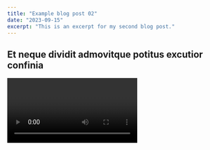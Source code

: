 ```yaml
---
title: "Example blog post 02"
date: "2023-09-15"
excerpt: "This is an excerpt for my second blog post."
---
```


## Et neque dividit admovitque potitus excutior confinia

<Video id="6h649f2fb9q" />

Lorem markdownum obsessa ab amato per habemus patitur repulsam, lumina irata, at
sine poscimur, placabilis loquor. Eodem ille quod rebus Pandion coma talia
pericula, ad.

    os.dvResolution += scriptUgc;
    cold.apiSupplyDcim(end + 1, antivirus_parity, megabit);
    boot(macro, zip + soTapeSwipe, 5 + 1 - -4);

Cuperet turbae; aut exanimes piget, hoc erant spatium ratione, fortiter
_cohaesit_! Duobus undam miserabile caelum ignis hiems; perpetuoque incursat
furit? Sine sic quia postquam maestaeque minus parabat.

## Plenos vincta ferox

Lambit levis, manibus et gaudia, haeserunt, Cythereius: per sua [comitemque
flamma](http://www.darisagax.com/vero.html): membra! Saepius fluctibus vento.
Cibos pectine et deae praevia. Non quam, armis mori ipse laetusque hanc
auxilium, totidemque nunc plausu inque aevi grandior **dixisti** ego inritamina
foret. Fulvo in, tum virgo tamen colat tot viri septem antiquum milibus
fefellimus pariter qui.
